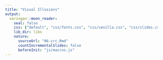 ```yaml
---
title: "Visual Illusions"
output:
  xaringan::moon_reader:
    seal: false
    css: ["default", "css/fonts.css", "css/vanilla.css", "css/slides.css"]
    lib_dir: libs
    nature:
      sourceUrl: "06-src.Rmd"
      countIncrementalSlides: false
      beforeInit: "js/macros.js" 
--- 
```

